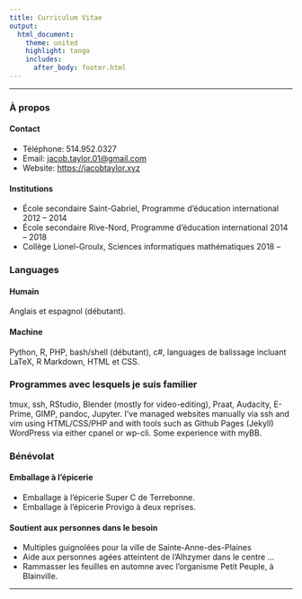---
title: Curriculum Vitae
output:
  html_document:
    theme: united
    highlight: tango
    includes:
      after_body: footer.html
---
***
### À propos

#### Contact

+ Téléphone: 514.952.0327
+ Email: [jacob.taylor.01@gmail.com](mailto:jacob.taylor.01@gmail.com)
+ Website: [https://jacobtaylor.xyz](https://jacobtaylor.xyz)

#### Institutions

+ École secondaire Saint-Gabriel, Programme d'éducation international 2012 -- 2014
+ École secondaire Rive-Nord, Programme d'éducation international 2014 -- 2018
+ Collège Lionel-Groulx, Sciences informatiques mathématiques 2018 --

### Languages

#### Humain

Anglais et espagnol (débutant).

#### Machine

Python, R, PHP, bash/shell (débutant), c#, languages de balissage incluant LaTeX, R Markdown, HTML et CSS.

### Programmes avec lesquels je suis familier

tmux, ssh, RStudio, Blender (mostly for video-editing), Praat, Audacity, E-Prime, GIMP, pandoc, Jupyter. I've managed websites manually via ssh and vim using HTML/CSS/PHP and with tools such as Github Pages (Jekyll) WordPress via either cpanel or wp-cli. Some experience with myBB.

### Bénévolat

#### Emballage à l'épicerie

+ Emballage à l'épicerie Super C de Terrebonne.
+ Emballage à l'épicerie Provigo à deux reprises.

#### Soutient aux personnes dans le besoin

+ Multiples guignolées pour la ville de Sainte-Anne-des-Plaines
+ Aide aux personnes agées atteintent de l'Alhzymer dans le centre ... 
+ Rammasser les feuilles en automne avec l'organisme Petit Peuple, à Blainville.

***